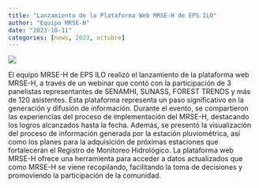 ```yaml
---
title: "Lanzamiento de la Plataforma Web MRSE-H de EPS ILO"
author: "Equipo MRSE-H"
date: "2023-10-11"
categories: [news, 2023, octubre]
---
```


[![](thumbnail.jpg)](javascript:void(window.open('thumbnail.jpg','','width=600,height=400').onunload%20=%20function()%7Bwindow.history.back();%7D))

El equipo MRSE-H de EPS ILO realizó el lanzamiento de la plataforma web MRSE-H, a través de un webinar que contó con la participación de 3 panelistas representantes de SENAMHI, SUNASS, FOREST TRENDS y más de 120 asistentes. Esta plataforma representa un paso significativo en la generación y difusión de información. Durante el evento, se compartieron las experiencias del proceso de implementación del MRSE-H, destacando los logros alcanzados hasta la fecha. Además, se presentó la visualización del proceso de información generada por la estación pluviométrica, así como los planes para la adquisición de próximas estaciones que fortalecerán el Registro de Monitoreo Hidrológico. La plataforma web MRSE-H ofrece una herramienta para acceder a datos actualizados que como MRSE-H se viene recopilando, facilitando la toma de decisiones y promoviendo la participación de la comunidad.
